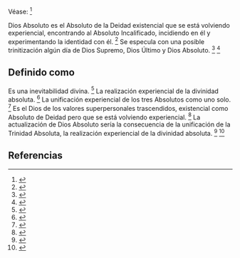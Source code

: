 Véase: <ref>{{lib|LU|0|10|1-2}}</ref> 

Dios Absoluto es el Absoluto de la Deidad existencial que se está volviendo experiencial, encontrando al Absoluto Incalificado, incidiendo en él y experimentando la identidad con él. <ref>{{lib|LU|0|2|18}}</ref> Se especula con una posible trinitización algún día de Dios Supremo, Dios Último y Dios Absoluto. <ref>{{lib|LU|0|9|4}}</ref> <ref>{{lib|LU|0|12|8}}</ref> 

== {{anchor|definido_como}} Definido como ==

Es una inevitabilidad divina. <ref>{{lib|LU|0|12|4}}</ref> La realización experiencial de la divinidad absoluta. <ref>{{lib|LU|0|10|1}}</ref> La unificación experiencial de los tres Absolutos como uno solo. <ref>{{lib|LU|106|8|17}}</ref> Es el Dios de los valores superpersonales trascendidos, existencial como Absoluto de Deidad pero que se está volviendo experiencial. <ref>{{lib|LU|0|2|18}}</ref> La actualización de Dios Absoluto sería la consecuencia de la unificación de la Trinidad Absoluta, la realización experiencial de la divinidad absoluta. <ref>{{lib|LU|0|10|1}}</ref> <ref>{{lib|LU|106|8|16}}</ref> 

== Referencias ==
<references />
